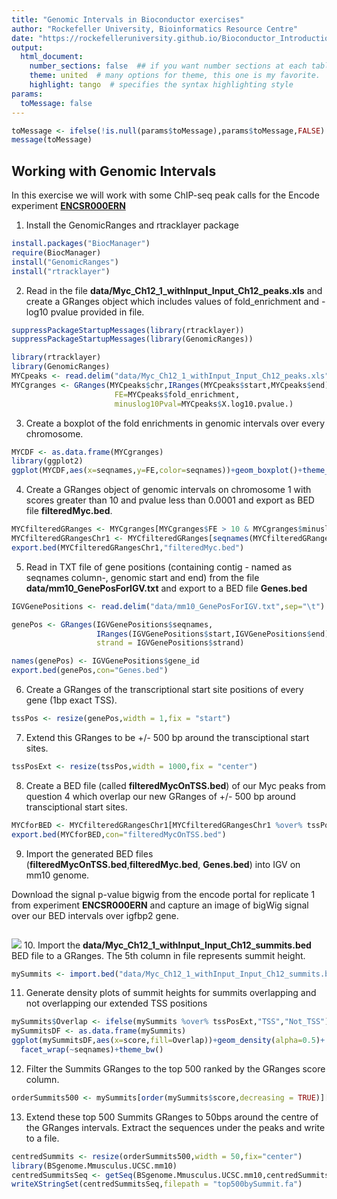 ```yaml
---
title: "Genomic Intervals in Bioconductor exercises"
author: "Rockefeller University, Bioinformatics Resource Centre"
date: "https://rockefelleruniversity.github.io/Bioconductor_Introduction/"
output: 
  html_document:
    number_sections: false  ## if you want number sections at each table header
    theme: united  # many options for theme, this one is my favorite.
    highlight: tango  # specifies the syntax highlighting style
params:
  toMessage: false    
---
```


```r
toMessage <- ifelse(!is.null(params$toMessage),params$toMessage,FALSE)
message(toMessage)
```

## Working with Genomic Intervals

In this exercise we will work with some ChIP-seq peak calls for the Encode experiment [**ENCSR000ERN**](https://www.encodeproject.org/experiments/ENCSR000ERN/)

1. Install the GenomicRanges and rtracklayer package

```r
install.packages("BiocManager")
require(BiocManager)
install("GenomicRanges")
install("rtracklayer")
```

2. Read in the file **data/Myc_Ch12_1_withInput_Input_Ch12_peaks.xls** and create a GRanges object which includes values of fold_enrichment and - log10 pvalue provided in file.

```r
suppressPackageStartupMessages(library(rtracklayer))
suppressPackageStartupMessages(library(GenomicRanges))
```

```r
library(rtracklayer)
library(GenomicRanges)
MYCpeaks <- read.delim("data/Myc_Ch12_1_withInput_Input_Ch12_peaks.xls",sep="\t",comment.char = "#")
MYCgranges <- GRanges(MYCpeaks$chr,IRanges(MYCpeaks$start,MYCpeaks$end),
                       FE=MYCpeaks$fold_enrichment,
                       minuslog10Pval=MYCpeaks$X.log10.pvalue.)

```

3. Create a boxplot of the fold enrichments in genomic intervals over every chromosome.

```r
MYCDF <- as.data.frame(MYCgranges)
library(ggplot2)
ggplot(MYCDF,aes(x=seqnames,y=FE,color=seqnames))+geom_boxplot()+theme_bw()
```


4. Create a GRanges object of genomic intervals on chromosome 1 with scores greater than 10 and pvalue less than 0.0001 and export as BED file **filteredMyc.bed**.

```r
MYCfilteredGRanges <- MYCgranges[MYCgranges$FE > 10 & MYCgranges$minuslog10Pval > -log10(0.0001)]
MYCfilteredGRangesChr1 <- MYCfilteredGRanges[seqnames(MYCfilteredGRanges) %in% "chr1"]
export.bed(MYCfilteredGRangesChr1,"filteredMyc.bed")
```


5. Read in TXT file of gene positions (containing contig - named as seqnames column-, genomic start and end) from the file **data/mm10_GenePosForIGV.txt** and export to a BED file **Genes.bed**


```r
IGVGenePositions <- read.delim("data/mm10_GenePosForIGV.txt",sep="\t")

genePos <- GRanges(IGVGenePositions$seqnames,
                   IRanges(IGVGenePositions$start,IGVGenePositions$end),
                   strand = IGVGenePositions$strand)

names(genePos) <- IGVGenePositions$gene_id
export.bed(genePos,con="Genes.bed")
```


6. Create a GRanges of the transcriptional start site positions of every gene (1bp exact TSS).

```r
tssPos <- resize(genePos,width = 1,fix = "start")
```

7. Extend this GRanges to be +/- 500 bp around the transciptional start sites.


```r
tssPosExt <- resize(tssPos,width = 1000,fix = "center")
```


8. Create a BED file (called **filteredMycOnTSS.bed**) of our Myc peaks from question 4 which overlap our new GRanges of +/- 500 bp around transciptional start sites.

```r
MYCforBED <- MYCfilteredGRangesChr1[MYCfilteredGRangesChr1 %over% tssPosExt]
export.bed(MYCforBED,con="filteredMycOnTSS.bed")
```


9. Import the generated BED files (**filteredMycOnTSS.bed**,**filteredMyc.bed**, **Genes.bed**) into IGV on mm10 genome. 



Download the signal p-value bigwig from the encode portal for replicate 1 from experiment **ENCSR000ERN** and capture an image of bigWig signal over our BED intervals over igfbp2 gene.


```r

```

![](imgs/IGV.png)
10. Import the **data/Myc_Ch12_1_withInput_Input_Ch12_summits.bed** BED file to a GRanges. The 5th column in file represents summit height.

```r
mySummits <- import.bed("data/Myc_Ch12_1_withInput_Input_Ch12_summits.bed")
```

11. Generate density plots of summit heights for summits overlapping and not overlapping our extended TSS positions

```r
mySummits$Overlap <- ifelse(mySummits %over% tssPosExt,"TSS","Not_TSS")
mySummitsDF <- as.data.frame(mySummits)
ggplot(mySummitsDF,aes(x=score,fill=Overlap))+geom_density(alpha=0.5)+
  facet_wrap(~seqnames)+theme_bw()
```

12. Filter the Summits GRanges to the top 500 ranked by the GRanges score column.
```r
orderSummits500 <- mySummits[order(mySummits$score,decreasing = TRUE)][1:500,]
```

13. Extend these top 500 Summits GRanges to 50bps around the centre of the GRanges intervals. Extract the sequences under the peaks and write to a file. 

```r
centredSummits <- resize(orderSummits500,width = 50,fix="center")
library(BSgenome.Mmusculus.UCSC.mm10)
centredSummitsSeq <- getSeq(BSgenome.Mmusculus.UCSC.mm10,centredSummits)
writeXStringSet(centredSummitsSeq,filepath = "top500bySummit.fa")
```

